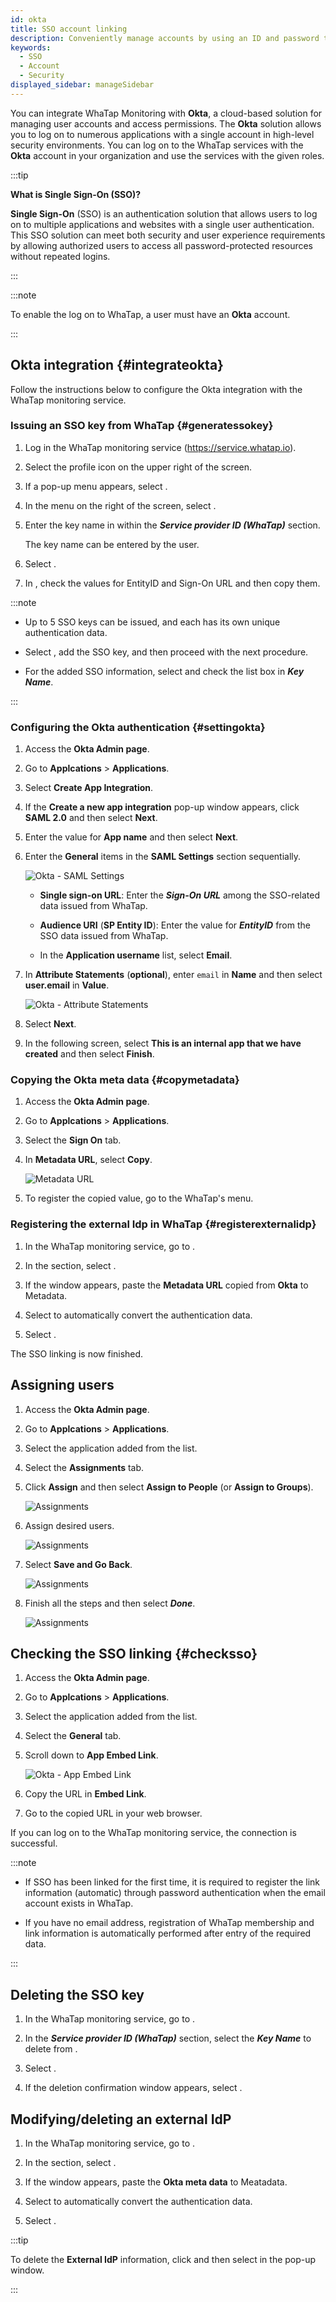 ```yaml
---
id: okta
title: SSO account linking
description: Conveniently manage accounts by using an ID and password through SSO account linking.
keywords:
  - SSO
  - Account
  - Security
displayed_sidebar: manageSidebar
---
```


You can integrate WhaTap Monitoring with **Okta**, a cloud-based solution for managing user accounts and access permissions. The **Okta** solution allows you to log on to numerous applications with a single account in high-level security environments. You can log on to the WhaTap services with the **Okta** account in your organization and use the services with the given roles.

:::tip

**What is Single Sign-On (SSO)?**

**Single Sign-On** (SSO) is an authentication solution that allows users to log on to multiple applications and websites with a single user authentication. This SSO solution can meet both security and user experience requirements by allowing authorized users to access all password-protected resources without repeated logins.

:::

:::note

To enable the log on to WhaTap, a user must have an **Okta** account.

:::

## Okta integration {#integrateokta}

Follow the instructions below to configure the Okta integration with the WhaTap monitoring service.

### Issuing an SSO key from WhaTap {#generatessokey}

1. Log in the WhaTap monitoring service (https://service.whatap.io).

2. Select the profile icon on the upper right of the screen.

3. If a pop-up menu appears, select <Cmdname sid="MNU07360" className="uitext" />.

4. In the menu on the right of the screen, select <Cmdname sid="ssoIntegrations" className="uitext" />.

5. Enter the key name in <Cmdname sid="BTN07473" className="uitext" /> within the **_Service provider ID (WhaTap)_** section.

   The key name can be entered by the user.

   <ImgLang img='sso-service-key.png' desc='Service provider ID' />

6. Select <Cmdname sid="BTN07473" className="uitext" />.

7. In <Cmdname sid="TTL07478" className="uitext" />, check the values for <span class="uitext">EntityID</span> and <span class="uitext">Sign-On URL</span> and then copy them.

   <ImgLang img='sso-check-sso-info.png' desc='sso-info' />

:::note

- Up to 5 SSO keys can be issued, and each has its own unique authentication data. 

- Select <Cmdname sid="BTN07476" className="uitext" />, add the SSO key, and then proceed with the next procedure.

- For the added SSO information, select and check the list box in **_Key Name_**.

:::

### Configuring the Okta authentication {#settingokta}

1. Access the **Okta Admin page**.

2. Go to **Applcations** &gt; **Applications**.

3. Select **Create App Integration**.

4. If the **Create a new app integration** pop-up window appears, click **SAML 2.0** and then select **Next**.

5. Enter the value for **App name** and then select **Next**.

6. Enter the **General** items in the **SAML Settings** section sequentially.

   ![Okta - SAML Settings](/img/okta-samil-settings-general.png)

   - **Single sign-on URL**: Enter the **_Sign-On URL_** among the SSO-related data issued from WhaTap.

   - **Audience URI** (**SP Entity ID**): Enter the value for **_EntityID_** from the SSO data issued from WhaTap.

   - In the **Application username** list, select **Email**.

7. In **Attribute Statements** (**optional**), enter `email` in **Name** and then select **user.email** in **Value**.

   ![Okta - Attribute Statements](/img/okta-attribute-statements.png)

8. Select **Next**.

9. In the following screen, select **This is an internal app that we have created** and then select **Finish**.

### Copying the Okta meta data {#copymetadata}

1. Access the **Okta Admin page**.

2. Go to **Applcations** &gt; **Applications**.

3. Select the **Sign On** tab.

4. In **Metadata URL**, select **Copy**.

   ![Metadata URL](/img/okta-sign-on.png)

5. To register the copied value, go to the WhaTap's <Cmdname sid="ssoIntegrations" className="uitext" /> menu.

### Registering the external Idp in WhaTap {#registerexternalidp}

1. In the WhaTap monitoring service, go to <Cmdname sid="ssoIntegrations" className="uitext" />.

2. In the <Cmdname sid="TTL07484" className="uitext" /> section, select <Cmdname sid="BTN07491" className="uitext" />.

   <ImgLang img='sso-externalidp-button.png' desc='External IdP' />

3. If the <Cmdname sid="BTN07491" className="uitext" /> window appears, paste the <b>Metadata URL</b> copied from <b>Okta</b> to <span class="uitext">Metadata</span>.

4. Select <Cmdname sid="BTN07494" className="uitext" /> to automatically convert the authentication data.

5. Select <Cmdname sid="save" className="uitext" />.

The SSO linking is now finished.

## Assigning users

1. Access the **Okta Admin page**.

2. Go to **Applcations** &gt; **Applications**.

3. Select the application added from the list.

4. Select the **Assignments** tab.

5. Click **Assign** and then select **Assign to People** (or **Assign to Groups**).

   ![Assignments](/img/sso-assignments-assign.png)

6. Assign desired users.

   ![Assignments](/img/sso-assignments-assign-people.png)

7. Select **Save and Go Back**.

   ![Assignments](/img/sso-assignments-assign-save.png)

8. Finish all the steps and then select **_Done_**.

   ![Assignments](/img/sso-assignments-assign-done.png)

## Checking the SSO linking {#checksso}

1. Access the **Okta Admin page**.

2. Go to **Applcations** &gt; **Applications**.

3. Select the application added from the list.

4. Select the **General** tab.

5. Scroll down to **App Embed Link**.

   ![Okta - App Embed Link](/img/okta-app-embed-link.png)

6. Copy the URL in **Embed Link**.

7. Go to the copied URL in your web browser.

If you can log on to the WhaTap monitoring service, the connection is successful.

:::note

- If SSO has been linked for the first time, it is required to register the link information (automatic) through password authentication when the email account exists in WhaTap.

- If you have no email address, registration of WhaTap membership and link information is automatically performed after entry of the required data.

:::

## Deleting the SSO key

1. In the WhaTap monitoring service, go to <Cmdname sid="ssoIntegrations" className="uitext" />.

2. In the **_Service provider ID (WhaTap)_** section, select the **_Key Name_** to delete from <Cmdname sid="TTL07478" className="uitext" />.

   <ImgLang img='sso-delete-sso-key.png' desc='Delete SSO Key' />

3. Select <Cmdname sid="BTN07481" className="uitext" />.

4. If the deletion confirmation window appears, select <Cmdname sid="BTN07481" className="uitext" />.

## Modifying/deleting an external IdP

1. In the WhaTap monitoring service, go to <Cmdname sid="ssoIntegrations" className="uitext" />.

2. In the <Cmdname sid="TTL07484" className="uitext" /> section, select <Cmdname sid="BTN07490" className="uitext" />.

3. If the <Cmdname sid="BTN07490" className="uitext" /> window appears, paste the <b>Okta meta data</b> to <span class="uitext">Meatadata</span>.

4. Select <Cmdname sid="BTN07494" className="uitext" /> to automatically convert the authentication data.

5. Select <Cmdname sid="save" className="uitext" />.

:::tip

To delete the **External IdP** information, click <Cmdname sid="BTN07490" className="uitext" /> and then select <Cmdname sid="delete" className="uitext" /> in the pop-up window.

:::
